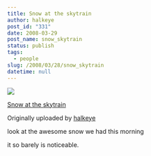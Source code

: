 ```yaml
---
title: Snow at the skytrain
author: halkeye
post_id: "331"
date: 2008-03-29
post_name: snow_skytrain
status: publish
tags:
  - people
slug: /2008/03/28/snow_skytrain
datetime: null
---
```


![](https://farm4.static.flickr.com/3202/2370771978_aa6707554b_m.jpg)
   

 
 [Snow at the skytrain](https://www.flickr.com/photos/halkeye/2370771978/)
   

 Originally uploaded by [halkeye](https://www.flickr.com/people/halkeye/)
 



look at the awesome snow we had this morning  

it so barely is noticeable.
